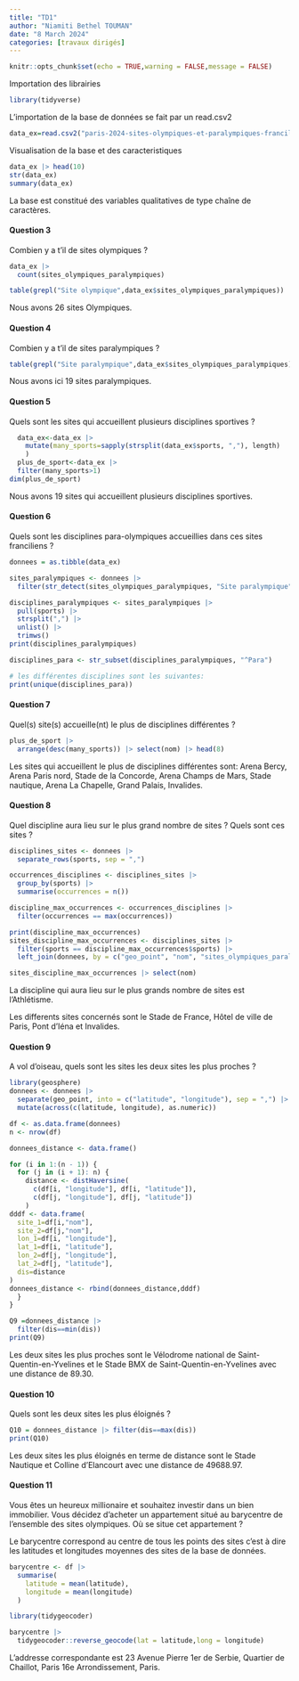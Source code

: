 ```yaml
---
title: "TD1"
author: "Niamiti Bethel TOUMAN"
date: "8 March 2024"
categories: [travaux dirigés]
---
```


```r
knitr::opts_chunk$set(echo = TRUE,warning = FALSE,message = FALSE)

```

Importation des librairies

```r
library(tidyverse)
```

L'importation de la base de données se fait par un read.csv2

```r
data_ex=read.csv2("paris-2024-sites-olympiques-et-paralympiques-franciliens (1).csv")

```

Visualisation de la base et des caracteristiques

```r
data_ex |> head(10)
str(data_ex)
summary(data_ex)

```

La base est constitué des variables qualitatives de type chaîne de caractères.

#### Question 3

Combien y a t'il de sites olympiques ?

```r

data_ex |> 
  count(sites_olympiques_paralympiques)

table(grepl("Site olympique",data_ex$sites_olympiques_paralympiques))
```

Nous avons 26 sites Olympiques.

#### Question 4

Combien y a t'il de sites paralympiques ?

```r
table(grepl("Site paralympique",data_ex$sites_olympiques_paralympiques))
```

Nous avons ici 19 sites paralympiques.

#### Question 5

Quels sont les sites qui accueillent plusieurs disciplines sportives ?

```r
  data_ex<-data_ex |> 
    mutate(many_sports=sapply(strsplit(data_ex$sports, ","), length)
    )
  plus_de_sport<-data_ex |> 
  filter(many_sports>1)
dim(plus_de_sport)

```

Nous avons 19 sites qui accueillent plusieurs disciplines sportives.

#### Question 6

Quels sont les disciplines para-olympiques accueillies dans ces sites franciliens ?

```r
donnees = as.tibble(data_ex)

sites_paralympiques <- donnees |> 
  filter(str_detect(sites_olympiques_paralympiques, "Site paralympique"))

disciplines_paralympiques <- sites_paralympiques |> 
  pull(sports) |> 
  strsplit(",") |> 
  unlist() |> 
  trimws()
print(disciplines_paralympiques)

disciplines_para <- str_subset(disciplines_paralympiques, "^Para")

# les différentes disciplines sont les suivantes:
print(unique(disciplines_para))

```

#### Question 7

Quel(s) site(s) accueille(nt) le plus de disciplines différentes ?

```r
plus_de_sport |> 
  arrange(desc(many_sports)) |> select(nom) |> head(8)
```

Les sites qui accueillent le plus de disciplines différentes sont: Arena Bercy, Arena Paris nord, Stade de la Concorde, Arena Champs de Mars, Stade nautique, Arena La Chapelle, Grand Palais, Invalides.

#### Question 8

Quel discipline aura lieu sur le plus grand nombre de sites ? Quels sont ces sites ?

```r
disciplines_sites <- donnees |> 
  separate_rows(sports, sep = ",")

occurrences_disciplines <- disciplines_sites |> 
  group_by(sports) |> 
  summarise(occurrences = n())

discipline_max_occurrences <- occurrences_disciplines |> 
  filter(occurrences == max(occurrences))

print(discipline_max_occurrences)
sites_discipline_max_occurrences <- disciplines_sites |> 
  filter(sports == discipline_max_occurrences$sports) |> 
  left_join(donnees, by = c("geo_point", "nom", "sites_olympiques_paralympiques", "sports"))

sites_discipline_max_occurrences |> select(nom)
```

La discipline qui aura lieu sur le plus grands nombre de sites est l'Athlétisme.

Les differents sites concernés sont le Stade de France, Hôtel de ville de Paris, Pont d'Iéna et Invalides.

#### Question 9

A vol d'oiseau, quels sont les sites les deux sites les plus proches ?

```r
library(geosphere)
donnees <- donnees |> 
  separate(geo_point, into = c("latitude", "longitude"), sep = ",") |> 
  mutate(across(c(latitude, longitude), as.numeric))

df <- as.data.frame(donnees)
n <- nrow(df)

donnees_distance <- data.frame()

for (i in 1:(n - 1)) {
  for (j in (i + 1): n) {
    distance <- distHaversine(
      c(df[i, "longitude"], df[i, "latitude"]),
      c(df[j, "longitude"], df[j, "latitude"])
    )
dddf <- data.frame(
  site_1=df[i,"nom"],
  site_2=df[j,"nom"],
  lon_1=df[i, "longitude"],
  lat_1=df[i, "latitude"],
  lon_2=df[j, "longitude"],
  lat_2=df[j, "latitude"],
  dis=distance
)
donnees_distance <- rbind(donnees_distance,dddf)
  }
}

Q9 =donnees_distance |> 
  filter(dis==min(dis))
print(Q9)
```

Les deux sites les plus proches sont le Vélodrome national de Saint-Quentin-en-Yvelines et le Stade BMX de Saint-Quentin-en-Yvelines avec une distance de 89.30.

#### Question 10

Quels sont les deux sites les plus éloignés ?

```r
Q10 = donnees_distance |> filter(dis==max(dis))
print(Q10)
```

Les deux sites les plus éloignés en terme de distance sont le Stade Nautique et Colline d'Elancourt avec une distance de 49688.97.

#### Question 11

Vous êtes un heureux millionaire et souhaitez investir dans un bien immobilier. Vous décidez d'acheter un appartement situé au barycentre de l'ensemble des sites olympiques. Où se situe cet appartement ?

Le barycentre correspond au centre de tous les points des sites c'est à dire les latitudes et longitudes moyennes des sites de la base de données.

```r
barycentre <- df |> 
  summarise(
    latitude = mean(latitude),
    longitude = mean(longitude)
  )

library(tidygeocoder)

barycentre |> 
  tidygeocoder::reverse_geocode(lat = latitude,long = longitude)

```

L'addresse correspondante est 23 Avenue Pierre 1er de Serbie, Quartier de Chaillot, Paris 16e Arrondissement, Paris.
